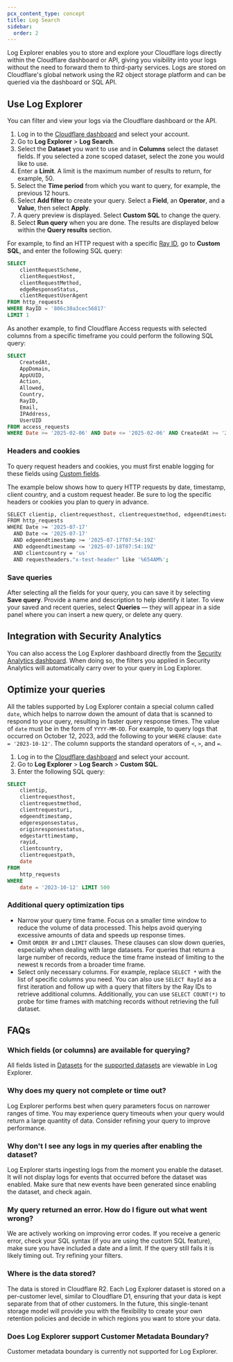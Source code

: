 ```yaml
---
pcx_content_type: concept
title: Log Search
sidebar:
  order: 2
---
```



Log Explorer enables you to store and explore your Cloudflare logs directly within the Cloudflare dashboard or API, giving you visibility into your logs without the need to forward them to third-party services. Logs are stored on Cloudflare's global network using the R2 object storage platform and can be queried via the dashboard or SQL API.

## Use Log Explorer

You can filter and view your logs via the Cloudflare dashboard or the API.

1. Log in to the [Cloudflare dashboard](https://dash.cloudflare.com/login) and select your account.
2. Go to **Log Explorer** > **Log Search**.
3. Select the **Dataset** you want to use and in **Columns** select the dataset fields. If you selected a zone scoped dataset, select the zone you would like to use.
4. Enter a **Limit**. A limit is the maximum number of results to return, for example, 50.
5. Select the **Time period** from which you want to query, for example, the previous 12 hours.
6. Select **Add filter** to create your query. Select a **Field**, an **Operator**, and a **Value**, then select **Apply**.
7. A query preview is displayed. Select **Custom SQL** to change the query.
8. Select **Run query** when you are done. The results are displayed below within the **Query results** section.

For example, to find an HTTP request with a specific [Ray ID](/fundamentals/reference/cloudflare-ray-id/), go to **Custom SQL**, and enter the following SQL query:

```sql
SELECT 
	clientRequestScheme, 
	clientRequestHost, 
	clientRequestMethod, 
	edgeResponseStatus, 
	clientRequestUserAgent 
FROM http_requests 
WHERE RayID = '806c30a3cec56817' 
LIMIT 1
```


As another example, to find Cloudflare Access requests with selected columns from a specific timeframe you could perform the following SQL query:

```sql
SELECT 
	CreatedAt, 
	AppDomain, 
	AppUUID, 
	Action, 
	Allowed, 
	Country, 
	RayID, 
	Email, 
	IPAddress, 
	UserUID 
FROM access_requests 
WHERE Date >= '2025-02-06' AND Date <= '2025-02-06' AND CreatedAt >= '2025-02-06T12:28:39Z' AND CreatedAt <= '2025-02-06T12:58:39Z'
```

### Headers and cookies

To query request headers and cookies, you must first enable logging for these fields using [Custom fields](/logs/logpush/logpush-job/custom-fields/).

The example below shows how to query HTTP requests by date, timestamp, client country, and a custom request header. Be sure to log the specific headers or cookies you plan to query in advance.

```bash
SELECT clientip, clientrequesthost, clientrequestmethod, edgeendtimestamp, edgestarttimestamp, rayid, clientcountry, requestheaders
FROM http_requests
WHERE Date >= '2025-07-17'
  AND Date <= '2025-07-17'
  AND edgeendtimestamp >= '2025-07-17T07:54:19Z'
  AND edgeendtimestamp <= '2025-07-18T07:54:19Z'
  AND clientcountry = 'us'
  AND requestheaders."x-test-header" like '%654AM%';
```

### Save queries

After selecting all the fields for your query, you can save it by selecting **Save query**. Provide a name and description to help identify it later. To view your saved and recent queries, select **Queries** — they will appear in a side panel where you can insert a new query, or delete any query.

## Integration with Security Analytics

You can also access the Log Explorer dashboard directly from the [Security Analytics dashboard](/waf/analytics/security-analytics/#logs). When doing so, the filters you applied in Security Analytics will automatically carry over to your query in Log Explorer.

## Optimize your queries

All the tables supported by Log Explorer contain a special column called `date`, which helps to narrow down the amount of data that is scanned to respond to your query, resulting in faster query response times. The value of `date` must be in the form of `YYYY-MM-DD`. For example, to query logs that occurred on October 12, 2023, add the following to your `WHERE` clause: `date = '2023-10-12'`. The column supports the standard operators of `<`, `>`, and `=`.

1. Log in to the [Cloudflare dashboard](https://dash.cloudflare.com/login) and select your account.
2. Go to **Log Explorer** > **Log Search** > **Custom SQL**.
3. Enter the following SQL query:

```sql
SELECT
	clientip, 
	clientrequesthost, 
	clientrequestmethod, 
	clientrequesturi, 
	edgeendtimestamp, 
	edgeresponsestatus, 
	originresponsestatus, 
	edgestarttimestamp, 
	rayid, 
	clientcountry, 
	clientrequestpath, 
	date
FROM 
	http_requests
WHERE 
	date = '2023-10-12' LIMIT 500
```

### Additional query optimization tips

- Narrow your query time frame. Focus on a smaller time window to reduce the volume of data processed. This helps avoid querying excessive amounts of data and speeds up response times.
- Omit `ORDER BY` and `LIMIT` clauses. These clauses can slow down queries, especially when dealing with large datasets. For queries that return a large number of records, reduce the time frame instead of limiting to the newest `N` records from a broader time frame.
- Select only necessary columns. For example, replace `SELECT *` with the list of specific columns you need. You can also use `SELECT RayId` as a first iteration and follow up with a query that filters by the Ray IDs to retrieve additional columns. Additionally, you can use `SELECT COUNT(*)` to probe for time frames with matching records without retrieving the full dataset.

## FAQs

### Which fields (or columns) are available for querying?

All fields listed in [Datasets](/logs/logpush/logpush-job/datasets/) for the [supported datasets](/log-explorer/manage-datasets/#supported-datasets) are viewable in Log Explorer. 

### Why does my query not complete or time out?

Log Explorer performs best when query parameters focus on narrower ranges of time. You may experience query timeouts when your query would return a large quantity of data. Consider refining your query to improve performance.

### Why don't I see any logs in my queries after enabling the dataset?

Log Explorer starts ingesting logs from the moment you enable the dataset. It will not display logs for events that occurred before the dataset was enabled. Make sure that new events have been generated since enabling the dataset, and check again.

### My query returned an error. How do I figure out what went wrong?

We are actively working on improving error codes. If you receive a generic error, check your SQL syntax (if you are using the custom SQL feature), make sure you have included a date and a limit. If the query still fails it is likely timing out. Try refining your filters.

### Where is the data stored?

The data is stored in Cloudflare R2. Each Log Explorer dataset is stored on a per-customer level, similar to Cloudflare D1, ensuring that your data is kept separate from that of other customers. In the future, this single-tenant storage model will provide you with the flexibility to create your own retention policies and decide in which regions you want to store your data.

### Does Log Explorer support Customer Metadata Boundary?

Customer metadata boundary is currently not supported for Log Explorer.